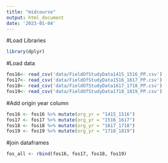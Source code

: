 ```yaml
---
title: "midcourse"
output: html_document
date: '2023-01-04'
---
```

#Load Libraries
```r
library(dplyr)
```


#Load data
```r
fos16<- read_csv('data/FieldOfStudyData1415_1516_PP.csv')
fos17<- read_csv('data/FieldOfStudyData1516_1617_PP.csv')
fos18<- read_csv('data/FieldOfStudyData1617_1718_PP.csv')
fos19<- read_csv('data/FieldOfStudyData1718_1819_PP.csv')
```
#Add origin year column
```r
fos16 <- fos16 %>% mutate(org_yr = "1415_1516")
fos17 <- fos17 %>% mutate(org_yr = "1516_1617")
fos18 <- fos18 %>% mutate(org_yr = "1617_1718")
fos19 <- fos19 %>% mutate(org_yr = "1718_1819")
```

#join dataframes
```r
fos_all <- rbind(fos16, fos17, fos18, fos19)
```
